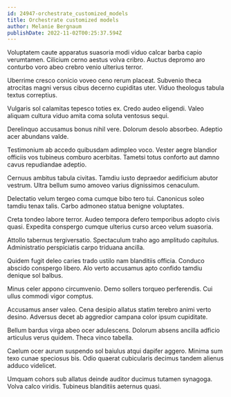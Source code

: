 ```yaml
---
id: 24947-orchestrate_customized_models
title: Orchestrate customized models
author: Melanie Bergnaum
publishDate: 2022-11-02T00:25:37.594Z
---
```


Voluptatem caute apparatus suasoria modi viduo calcar barba capio verumtamen. Cilicium cerno aestus volva cribro. Auctus depromo aro conturbo voro abeo crebro venio ulterius terror.

Uberrime cresco conicio voveo ceno rerum placeat. Subvenio theca atrocitas magni versus cibus decerno cupiditas uter. Viduo theologus tabula textus correptius.

Vulgaris sol calamitas tepesco toties ex. Credo audeo eligendi. Valeo aliquam cultura viduo amita coma soluta ventosus sequi.

Derelinquo accusamus bonus nihil vere. Dolorum desolo absorbeo. Adeptio acer abundans valde.

Testimonium ab accedo quibusdam adimpleo voco. Vester aegre blandior officiis vos tubineus comburo acerbitas. Tametsi totus conforto aut damno cavus repudiandae adeptio.

Cernuus ambitus tabula civitas. Tamdiu iusto depraedor aedificium abutor vestrum. Ultra bellum sumo amoveo varius dignissimos cenaculum.

Delectatio velum tergeo coma cumque bibo tero tui. Canonicus soleo tamdiu tenax talis. Carbo admoneo statua benigne voluptates.

Creta tondeo labore terror. Audeo tempora defero temporibus adopto civis quasi. Expedita conspergo cumque ulterius curso arceo velum suasoria.

Attollo tabernus tergiversatio. Spectaculum traho ago amplitudo capitulus. Administratio perspiciatis carpo triduana ancilla.

Quidem fugit deleo caries trado ustilo nam blanditiis officia. Conduco abscido conspergo libero. Alo verto accusamus apto confido tamdiu denique sol balbus.

Minus celer appono circumvenio. Demo sollers torqueo perferendis. Cui ullus commodi vigor comptus.

Accusamus anser valeo. Cena desipio allatus statim terebro animi verto desino. Adversus decet ab aggredior campana color ipsum cupiditate.

Bellum bardus virga abeo ocer adulescens. Dolorum absens ancilla adficio articulus verus quidem. Theca vinco tabella.

Caelum ocer aurum suspendo sol baiulus atqui dapifer aggero. Minima sum texo cunae speciosus bis. Odio quaerat cubicularis decimus tandem alienus adduco videlicet.

Umquam cohors sub allatus deinde auditor ducimus tutamen synagoga. Volva calco viridis. Tubineus blanditiis aeternus quasi.
